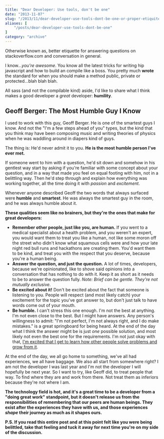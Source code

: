 ```yaml
---
title: "Dear Developer: Use tools, don't be one"
date: "2013-11-07"
slug: "/2013/11/dear-developer-use-tools-dont-be-one-or-proper-etiquite-for-answering-stackoverflow-questions/"
aliases: [
    "/posts/dear-developer-use-tools-dont-be-one"
]
category: "archive"
---
```


Otherwise known as, better etiquette for answering questions on stackoverflow.com and conversation in general.

I know..._you're awesome_. You know all the latest tricks for writing hip javascript and how to build an compile like a boss. You pretty much __wrote__ the standard for when you should make a method public, private or protected...blah blah blah.

All sass (and not the compilable kind) aside, I'd like to share what I think makes a good developer a _great_ developer: __humility__.

## Geoff Berger: The Most Humble Guy I Know

I used to work with this guy, Geoff Berger. He is one of the smartest guys I know. And not the "I'm a few steps ahead of you" types, but the kind that you think may have been composing music and writing theories of physics when he was waddling around in diapers kind of guys.

The thing is: He'd never admit it to you. __He is the most humble person I've ever met.__

If someone went to him with a question, he'd sit down and somehow in his gentlest way start by asking if you're familiar with some concept about your question, and in a way that made you feel on equal footing with him, not in a belittling way. Then he'd step through and explain how everything was working together, all the time doing it with _passion_ and _excitement_.

Whenever anyone described Geoff the two words that always surfaced were __humble__ and __smartest__. He was always the smartest guy in the room, and he was always humble about it.

__These qualities seem like no brainers, but they're the ones that make for great developers:__

- __Remember other people, just like you, are human.__ If you went to a medical specialist about a health problem, and you weren't an expert, you would want them to treat you like a human, not like some moron off the street who didn't know what squamous cells were and how your late night red bull runs and hackathons are creating them. You'd want them to be kind, and treat you with the respect that you deserve, because you're a human being.
- __Answer the question, and just the question.__ A lot of times, developers, because we're opinionated, like to shove said opinions into a conversation that has nothing to do with it. Keep it as short as it needs to be to answer the question fully. _Note: Brief can be gentle. They're not mutually exclusive._
- __Be excited about it!__ Don't be excited about the fact that someone is listening to you. People will respect (and most likely catch) your excitement for the topic you've got answer to, but don't just talk to have words come out of your mouth.
- __Be humble.__ I can't stress this one enough. I'm not the best at anything. I'm not even close to the best. But I might have answers. Any person's willingness to admit: "I'm not perfect, I'm not always right, and I do make mistakes." is a great springboard for being heard. At the end of the day what I think the answer might be is just _one_ possible solution, and most likely not even the best one for the requirements. I'm not just okay with that, [I'm excited that I get to learn how other people solve problems and grow from it](/2013/10/01/emulate-what-you-wish-to-replicate/).

At the end of the day, we all go home to something, we've all had experiences, we all have baggage. We also all start from somewhere right? I am not the developer I was last year and I'm not the developer I will hopefully be next year. So I want to try, like Geoff did, to treat people that way. To find where they are and work from there. Not treat them as inferiors because they're not where I am.

__The technology field is hot, and it's a great time to be a developer from a "doing great work" standpoint, but it doesn't release us from the responsibilities of remembering that our peers are human beings. They exist after the experiences they have with us, and those experiences _shape_ their journey as much as it shapes ours.__

__P.S. If you read this entire post and at this point felt like you were being belittled, take that feeling and tuck it away for next time you're on my side of the discussion.__
